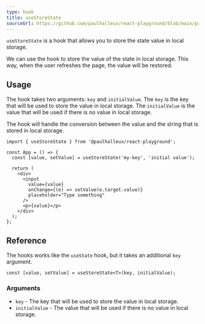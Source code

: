 ```yaml
---
type: hook
title: useStoreState
sourceUrl: https://github.com/paulhalleux/react-playground/blob/main/packages/playground/src/hooks/use-store-state.ts
---
```


`useStoreState` is a hook that allows you to store the state value in local storage.

We can use the hook to store the value of the state in local storage. This way, when the user refreshes the page, the value will be restored.

## Usage

The hook takes two arguments: `key` and `initialValue`.
The `key` is the key that will be used to store the value in local storage.
The `initialValue` is the value that will be used if there is no value in local storage.

The hook will handle the conversion between the value and the string that is stored in local storage.

```tsx
import { useStoreState } from '@paulhalleux/react-playground';

const App = () => {
  const [value, setValue] = useStoreState('my-key', 'initial value');

  return (
    <div>
      <input
        value={value}
        onChange={(e) => setValue(e.target.value)}
        placeholder="Type something"
      />
      <p>{value}</p>
    </div>
  );
};
```

## Reference

The hooks works like the `useState` hook, but it takes an additional `key` argument.

```tsx
const [value, setValue] = useStoreState<T>(key, initialValue);
```

### Arguments

- `key` - The key that will be used to store the value in local storage.
- `initialValue` - The value that will be used if there is no value in local storage.